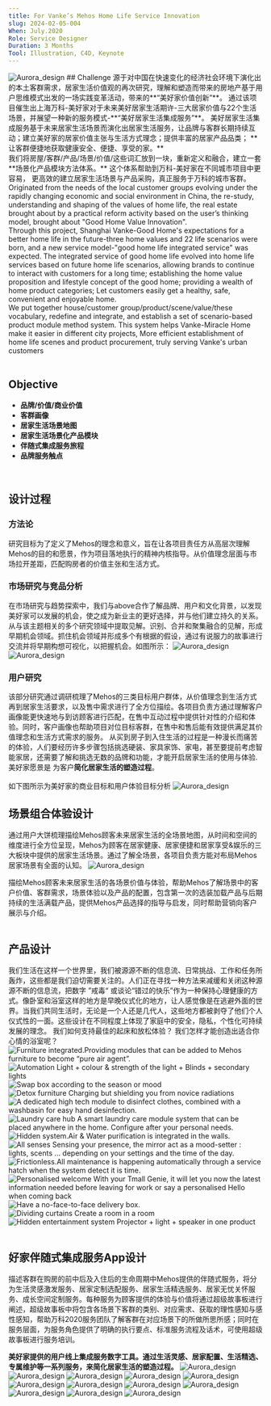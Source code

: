 ```yaml
---
title: For Vanke’s Mehos Home Life Service Innovation
slug: 2024-02-05-004
When: July.2020
Role: Service Designer 
Duration: 3 Months 
Tool: Illustration, C4D, Keynote
---
```


<Image src="/mehos_design/mehos_01.png" alt="Aurora_design" className="mb-6 rounded-lg"/>
## Challenge
源于对中国在快速变化的经济社会环境下演化出的本土客群需求，居家生活价值观的再次研究，理解和塑造而带来的房地产基于用户思维模式出发的一场实践变革活动，带来的**“美好家价值创新”**。
通过该项目催生出上海万科-美好家对于未来美好居家生活期许-三大居家价值与22个生活场景，并展望一种新的服务模式-**“美好居家生活集成服务”**。 美好居家生活集成服务基于未来居家生活场景而演化出居家生活服务，让品牌与客群长期持续互动；建立美好家的居家价值主张与生活方式理念；提供丰富的居家产品品类；
**让客群便捷地获取健康安全、便捷、享受的家。**  
<br />
我们将房屋/客群/产品/场景/价值/这些词汇放到一块，重新定义和融合，建立一套**场景化产品模块方法体系。**
这个体系帮助到万科-美好家在不同城市项目中更容易，
更高效的建立居家生活场景与产品采购，真正服务于万科的城市客群。
<br />
Originated from the needs of the local customer groups evolving under the rapidly changing economic and social environment in China, the re-study, understanding and shaping of the values of home life, the real estate brought about by a practical reform activity based on the user’s thinking model, brought about "Good Home Value Innovation".
<br />
Through this project, Shanghai Vanke-Good Home's expectations for a better home life in the future-three home values and 22 life scenarios were born, and a new service model-"good home life integrated service" was expected. The integrated service of good home life evolved into home life services based on future home life scenarios, allowing brands to continue to interact with customers for a long time; establishing the home value proposition and lifestyle concept of the good home; providing a wealth of home product categories;
Let customers easily get a healthy, safe, convenient and enjoyable home.
<br />
We put together house/customer group/product/scene/value/these vocabulary, redefine and integrate, and establish a set of scenario-based product module method system.
This system helps Vanke-Miracle Home make it easier in different city projects,
More efficient establishment of home life scenes and product procurement, truly serving Vanke's urban customers
<br />
<br />


## Objective
- **品牌/价值/商业价值**
- **客群画像**
- **居家生活场景地图**
- **居家生活场景化产品模块**
- **伴随式集成服务旅程**
- **品牌服务触点**
<br />

## 设计过程

### 方法论
研究目标为了定义了Mehos的理念和意义，旨在让各项目责任方从高层次理解Mehos的目的和愿景，作为项目落地执行的精神内核指导。从价值理念层面与市场拉开差距，匹配购房者的价值主张和生活方式。
<br />

### 市场研究与竞品分析
在市场研究与趋势探索中，我们与above合作了解品牌、用户和文化背景，以发现美好家可以发展的机会，使之成为新业主的更好选择，并与他们建立持久的关系。从与该主题相关的多个研究领域中提取见解。识别、合并和聚集融合的见解，形成早期机会领域。抓住机会领域并形成多个有根据的假设，通过有说服力的故事进行交流并将早期构想可视化，以把握机会。如图所示：
<Image src="/mehos_design/mehos_02.jpeg" alt="Aurora_design" className="my-6 rounded-lg"/>
<Image src="/mehos_design/mehos_03.jpg" alt="Aurora_design" className="my-6 rounded-lg"/>
<br />

### 用户研究
该部分研究通过调研梳理了Mehos的三类目标用户群体，从价值理念到生活方式再到居家生活要求，以及售中需求进行了全方位描绘。各项目负责方通过理解客户画像能更快速地与到访顾客进行匹配，在售中互动过程中提供针对性的介绍和体验。同时，客户画像也帮助项目对位目标客群，在售中和售后能有效提供满足其价值理念和生活方式需求的服务。
从买到房子到入住生活的过程是一种漫长而痛苦的体验，人们要经历许多步骤包括挑选硬装、家具家饰、家电，甚至要提前考虑智能家居，还需要了解和挑选无数的品牌和功能，才能开启居家生活的使用与体验.美好家愿景是 为客户**简化居家生活的塑造过程**。  
<br />
如下图所示为美好家的商业目标和用户体验目标分析
<Image src="/mehos_design/mehos_04.jpeg" alt="Aurora_design" className="my-6 rounded-lg"/>

## 场景组合体验设计
通过用户大饼梳理描绘Mehos顾客未来居家生活的全场景地图，从时间和空间的维度进行全方位呈现，Mehos为顾客在居家健康、居家便捷和居家享受&娱乐的三大板块中提供的居家生活场景。通过了解全场景，各项目负责方能对布局Mehos居家场景有全面的认知。
<Image src="/mehos_design/mehos_05.png" alt="Aurora_design" className="my-6 rounded-lg"/>
<br />

描绘Mehos顾客未来居家生活的各场景价值与体验，帮助Mehos了解场景中的客户价值、客群需求，场景体验以及产品的配置，包含第一次的选装加载产品与后期持续的生活满载产品，提供Mehos产品选择的指导与启发，同时帮助营销向客户展示与介绍。
<br />
<br />

## 产品设计
我们生活在这样一个世界里，我们被源源不断的信息流、日常挑战、工作和任务所轰炸，这些都是我们迫切需要关注的。人们正在寻找一种方法来减缓和关闭这种源源不断的信息流，把数字 ”戒毒“ 或谈论“错过的快乐”作为一种保持心理健康的方式。像卧室和浴室这样的地方是早晚仪式化的地方，让人感觉像是在逃避外面的世界。当我们共同生活时，无论是一个人还是几代人，这些地方都被剥夺了他们个人仪式性的一面。这些设计在不同程度上体现了家庭中的安全，隐私，个性化可持续发展的理念。
我们如何支持最佳的起床和放松体验？
我们怎样才能创造出适合你心情的浴室呢？
<Image src="/mehos_design/picture_01.png" alt="Furniture integrated.Providing modules that can be added to Mehos furniture to become “pure air agent”." className="my-6 rounded-lg"/>
<Image src="/mehos_design/picture_02.png" alt="Automation Light + colour & strength of the light + Blinds + secondary lights " className="my-6 rounded-lg"/>
<Image src="/mehos_design/picture_03.png" alt="Swap box according to the season or mood" className="my-6 rounded-lg"/>
<Image src="/mehos_design/picture_04.png" alt="Detox furniture Charging but shielding you from novice radiations" className="my-6 rounded-lg"/>
<Image src="/mehos_design/picture_05.png" alt="A dedicated high tech module to disinfect clothes, combined with a washbasin for easy hand desinfection." className="my-6 rounded-lg"/>
<Image src="/mehos_design/picture_06.png" alt="Laundry care hub A smart laundry care module system that can be placed anywhere in the  home. Configure  after your personal needs." className="my-6 rounded-lg"/>
<Image src="/mehos_design/picture_07.jpg" alt="Hidden system.Air & Water purification is integrated in the walls. " className="my-6 rounded-lg"/>
<Image src="/mehos_design/picture_07.png" alt="All senses Sensing your presence, the mirror act as a mood-setter : lights, scents … depending on your settings and the time of the day. " className="my-6 rounded-lg"/>
<Image src="/mehos_design/picture_08.png" alt="Frictionless.All maintenance is happening automatically through a service hatch when the system detect it is time. " className="my-6 rounded-lg"/>
<Image src="/mehos_design/picture_09.jpg" alt="Personalised welcome With your Tmall Genie, it will let you now the latest information needed before leaving for work or say a personalised Hello when coming back" className="my-6 rounded-lg"/>
<Image src="/mehos_design/picture_010.png" alt="Have a no-face-to-face delivery box." className="my-6 rounded-lg"/>
<Image src="/mehos_design/picture_011.png" alt="Dividing curtains Create a room in a room" className="my-6 rounded-lg"/>
<Image src="/mehos_design/picture_012.png" alt="Hidden entertainment system  Projector + light + speaker in one product" className="my-6 rounded-lg"/>
<br />
<br />

## 好家伴随式集成服务App设计
描述客群在购房的前中后及入住后的生命周期中Mehos提供的伴随式服务，将分为生活灵感激发服务、居家定制选配服务、居家生活精选服务、居家无忧关怀服务、成长空间定制服务。每种服务为顾客提供的体验与价值将通过超级故事板进行阐述，超级故事板中将包含各场景下客群的类别、对应需求、获取的理性感知与感性感知，帮助万科2020服务团队了解客群在对应场景下的所做所思所感；同时在服务层面，为服务角色提供了明确的执行要点、标准服务流程及话术，可使用超级故事板进行服务培训。
<br />

**美好家提供的用户线上集成服务数字工具。通过生活灵感、居家配置、生活精选、专属维护等一系列服务，来简化居家生活的塑造过程。**
<Image src="/mehos_design/mehos_06.jpeg" alt="Aurora_design" className="my-6 rounded-lg"/>
<Image src="/mehos_design/mehos.001.png" alt="Aurora_design" className="my-6 rounded-lg"/>
<Image src="/mehos_design/mehos.002.png" alt="Aurora_design" className="my-6 rounded-lg"/>
<Image src="/mehos_design/mehos.003.png" alt="Aurora_design" className="my-6 rounded-lg"/>
<Image src="/mehos_design/mehos.004.png" alt="Aurora_design" className="my-6 rounded-lg"/>
<Image src="/mehos_design/mehos.005.png" alt="Aurora_design" className="my-6 rounded-lg"/>
<Image src="/mehos_design/mehos.006.png" alt="Aurora_design" className="my-6 rounded-lg"/>
<Image src="/mehos_design/mehos.007.png" alt="Aurora_design" className="my-6 rounded-lg"/>
<Image src="/mehos_design/mehos.008.png" alt="Aurora_design" className="my-6 rounded-lg"/>
<Image src="/mehos_design/mehos.009.png" alt="Aurora_design" className="my-6 rounded-lg"/>
<Image src="/mehos_design/mehos.010.png" alt="Aurora_design" className="my-6 rounded-lg"/>
<Image src="/mehos_design/mehos.011.png" alt="Aurora_design" className="rounded-lg"/>